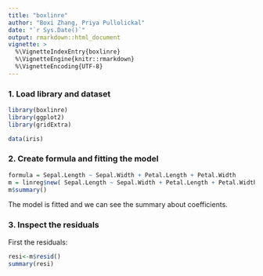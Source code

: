 ```yaml
---
title: "boxlinre"
author: "Boxi Zhang, Priya Pullolickal"
date: "`r Sys.Date()`"
output: rmarkdown::html_document
vignette: >
  %\VignetteIndexEntry{boxlinre}
  %\VignetteEngine{knitr::rmarkdown}
  %\VignetteEncoding{UTF-8}
---
```


### 1. Load library and dataset
```r
library(boxlinre)
library(ggplot2)
library(gridExtra)

data(iris)
```

### 2. Create formula and fitting the model
```r
formula = Sepal.Length ~ Sepal.Width + Petal.Length + Petal.Width
m = linreg$new( Sepal.Length ~ Sepal.Width + Petal.Length + Petal.Width, data=iris)
m$summary()
```
The model is fitted and we can see the summary about coefficients.

### 3. Inspect the residuals

First the residuals:

```r
resi<-m$resid()
summary(resi)
```
